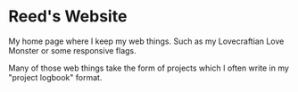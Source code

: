 # Reed's Website

My home page where I keep my web things. Such as <Link slug="static-animation">my Lovecraftian Love Monster</Link> or <Link slug="static-flags">some responsive flags</Link>.

Many of those web things take the form of <Link slug="project-index">projects</Link> which I often write in <Link slug="about-project-logs">my "project logbook" format</Link>.

